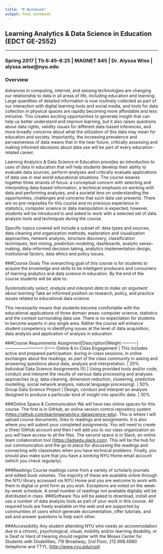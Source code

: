 ```yaml
---
title: "R Notebook"
output: html_notebook
---
```


## Learning Analytics & Data Science in Education (EDCT GE-2552)

---

### Spring 2017 | Th 6:45-8:25 | MAGNET 845 | Dr. Alyssa Wise | alyssa.wise@nyu.edu 

### Overview

Advances in computing, internet, and sensing technologies are changing our relationship to data in all areas of life, including education and learning. Large quantities of detailed information is now routinely collected as part of our interaction with digital learning tools and social media, and tools for data collection in physical spaces are rapidly becoming more affordable and less intrusive. This creates exciting opportunities to generate insight that can help us better understand and improve learning, but it also raises questions about data rights, validity issues for different data-based inferences, and more broadly concerns about what the utilization of this data may mean for education and society. Importantly, the increasing prevalence and pervasiveness of data means that in the near future, critically assessing and making informed decisions about data use will be part of every education-related career.

Learning Analytics & Data Science in Education provides an introduction to uses of data in education that will help students develop their ability to evaluate data sources, perform analyses and critically evaluate applications of data use in real world educational situations. The course weaves together three strands of focus: a conceptual concern with selecting and interpreting data-based information, a technical emphasis on working with data and performing analyses, and a societal lens on understanding the opportunities, challenges and concerns that such data use presents. There are no pre-requisites for this course and no previous experience in statistics, computer science or data manipulation is expected; however, students will be introduced to and asked to work with a selected set of data analysis tools and techniques during the course.

Specific topics covered will include a subset of: data types and sources, data cleaning and organization methods, exploration and visualization approaches, network analysis, structure discovery, classification techniques, text mining, prediction modeling, dashboards, analytic sense-making, data-informed decision-taking, analytics implementation design, institutional factors, data ethics and policy issues.

###Course Goals
The overarching goal of this course is for students to acquire the knowledge and skills to be intelligent producers and consumers of learning analytics and data science in education. By the end of the course students will be able to:

*Systematically select, analyze and interpret data to make an argument about learning
*Take an informed position on research, policy, and practice issues related to educational data science 

This necessarily means that students become comfortable with the educational applications of three domain areas: computer science, statistics and the context surrounding data use. There is no expectation for students to become experts in any single area. Rather the course will enhance student competency in identifying issues at the level of data acquisition, data analysis and application of analysis in education.

###Course Requirements
Assignment|Description|Weight
----------|----------------------------|------
Online & In-Class Engagement	| This includes active and prepared participation: during in-class sessions; in online exchanges about the readings; as part of the class community in asking and answering questions about data, analysis and interpretation. |	20%
Individual Data Science Assignments (5) |	Using provided tools and/or code, conduct and interpret the results of various data processing and analyses approaches (e.g. data cleaning, dimension reduction, clustering, predictive modelling, social network analysis, natural language processing). |	50%
Group Data Science Project	| Design, conduct and interpret an analysis designed to produce a particular kind of insight into specific data. |	30%

###Online Space & Communication
We will have two online spaces for this course. The first is in GitHub, an online version control repository system (<https://github.com/learninganalytics-datascience-edu>). This is where I will upload course documents, links to readings and assignments. It is also where you will submit your completed assignments. You will need to create a (free) GitHub account and then I will add you to our class organization so you will have access to all the files. The second space is in Slack, an online team collaboration tool (<https://ladsedu.slack.com>). This will be the hub for our communication and the go to place for discussing the readings and connecting with classmates when you have technical problems. Finally, you should also make sure that you have a working NYU Home email account (which you check regularly).

###Readings
Course readings come from a variety of scholarly journals and edited book volumes. The majority of these are available online through the NYU library accessed via NYU Home and you are welcome to work with them in digital or print form as you wish. Exceptions are noted on the week-by-week schedule. A small number of readings not available digitally will be distributed in class. 
###Software
You will be asked to download, install and use a number of data analysis tools as part of your work in this course. All required tools are freely available on the web and are supported by communities of users which generate documentation, offer tutorials, and ask and answer questions to help each other.

###Accessibility
Any student attending NYU who needs an accommodation due to a chronic, psychological, visual, mobility and/or learning disability, or is Deaf or Hard of Hearing should register with the Moses Center for Students with Disabilities, 719 Broadway, 2nd Floor, 212.998.4980 (telephone and TTY), (<http://www.nyu.edu/csd>)

